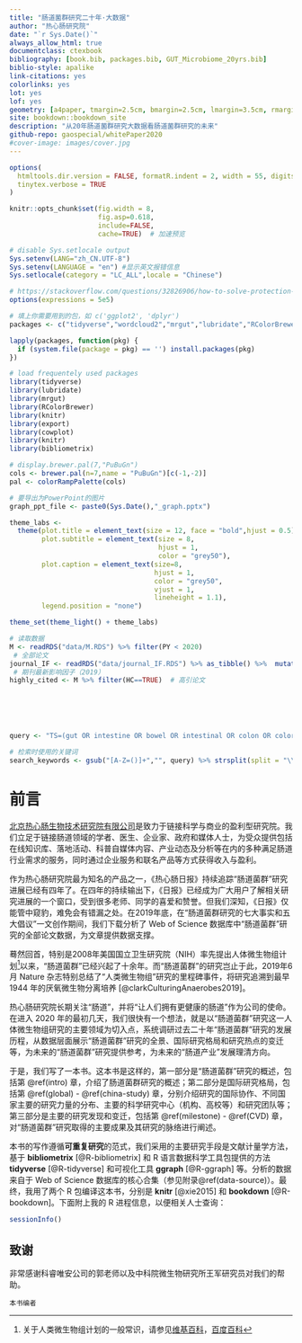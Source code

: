 ```yaml
--- 
title: "肠道菌群研究二十年·大数据"
author: "热心肠研究院"
date: "`r Sys.Date()`"
always_allow_html: true
documentclass: ctexbook
bibliography: [book.bib, packages.bib, GUT_Microbiome_20yrs.bib]
biblio-style: apalike
link-citations: yes
colorlinks: yes
lot: yes
lof: yes
geometry: [a4paper, tmargin=2.5cm, bmargin=2.5cm, lmargin=3.5cm, rmargin=2.5cm]
site: bookdown::bookdown_site
description: "从20年肠道菌群研究大数据看肠道菌群研究的未来"
github-repo: gaospecial/whitePaper2020
#cover-image: images/cover.jpg
---
```


```r
options(
  htmltools.dir.version = FALSE, formatR.indent = 2, width = 55, digits = 4,
  tinytex.verbose = TRUE
)

knitr::opts_chunk$set(fig.width = 8,
                      fig.asp=0.618,
                      include=FALSE,
                      cache=TRUE)  # 加速预览

# disable Sys.setlocale output
Sys.setenv(LANG="zh_CN.UTF-8")
Sys.setenv(LANGUAGE = "en") #显示英文报错信息
Sys.setlocale(category = "LC_ALL",locale = "Chinese")

# https://stackoverflow.com/questions/32826906/how-to-solve-protection-stack-overflow-issue-in-r-studio
options(expressions = 5e5)

# 填上你需要用到的包，如 c('ggplot2', 'dplyr')
packages <- c("tidyverse","wordcloud2","mrgut","lubridate","RColorBrewer","export","gganimate","ggVennDiagram","ggraph","ccgraph")

lapply(packages, function(pkg) {
  if (system.file(package = pkg) == '') install.packages(pkg)
})
```



```r
# load frequentely used packages
library(tidyverse)
library(lubridate)
library(mrgut)
library(RColorBrewer)
library(knitr)
library(export)
library(cowplot)
library(knitr)
library(bibliometrix)

```

```r
# display.brewer.pal(7,"PuBuGn")
cols <- brewer.pal(n=7,name = "PuBuGn")[c(-1,-2)]
pal <- colorRampPalette(cols)
```


```r
# 要导出为PowerPoint的图片
graph_ppt_file <- paste0(Sys.Date(),"_graph.pptx")
```


```r
theme_labs <- 
  theme(plot.title = element_text(size = 12, face = "bold",hjust = 0.5),
        plot.subtitle = element_text(size = 8,
                                     hjust = 1,
                                     color = "grey50"),
        plot.caption = element_text(size=8, 
                                    hjust = 1,
                                    color = "grey50",
                                    vjust = 1,
                                    lineheight = 1.1),
        legend.position = "none")

theme_set(theme_light() + theme_labs)
```

```r
# 读取数据
M <- readRDS("data/M.RDS") %>% filter(PY < 2020)
 # 全部论文
journal_IF <- readRDS("data/journal_IF.RDS") %>% as_tibble() %>%  mutate_at("impact_factor",as.numeric) 
 # 期刊最新影响因子（2019）
highly_cited <- M %>% filter(HC==TRUE)  # 高引论文






query <- "TS=(gut OR intestine OR bowel OR intestinal OR colon OR colorectal OR gastrointestine OR gastrointestinal) AND TS=(microbiome OR microbiota OR flora OR microbe OR microbes OR commensal OR symbiont OR pathobiont OR mycobiome OR virome OR metagenome OR meta-genome)"

# 检索时使用的关键词
search_keywords <- gsub("[A-Z=()]+","", query) %>% strsplit(split = "\\s+") %>% unlist() %>% unique() 
```





# 前言 {-}

[北京热心肠生物技术研究院有限公司](https://www.mr-gut.cn/about)是致力于链接科学与商业的盈利型研究院。我们立足于链接肠道领域的学者、医生、企业家、政府和媒体人士，为受众提供包括在线知识库、落地活动、科普自媒体内容、产业动态及分析等在内的多种满足肠道行业需求的服务，同时通过企业服务和联名产品等方式获得收入与盈利。

作为热心肠研究院最为知名的产品之一，《热心肠日报》持续追踪“肠道菌群”研究进展已经有四年了。在四年的持续输出下，《日报》已经成为广大用户了解相关研究进展的一个窗口，受到很多老师、同学的喜爱和赞誉。但我们深知，《日报》仅能管中窥豹，难免会有错漏之处。在2019年底，在“肠道菌群研究的七大事实和五大倡议”一文创作期间，我们下载分析了 Web of Science 数据库中“肠道菌群”研究的全部论文数据，为文章提供数据支撑。

蓦然回首，特别是2008年美国国立卫生研究院（NIH）率先提出人体微生物组计划[^1]以来，“肠道菌群”已经兴起了十余年。而“肠道菌群”的研究岂止于此，2019年6月 Nature 杂志特别总结了“人类微生物组”研究的里程碑事件，将研究追溯到最早 1944 年的厌氧微生物分离培养 [@clarkCulturingAnaerobes2019]。

热心肠研究院长期关注“肠道”，并将“让人们拥有更健康的肠道”作为公司的使命。在进入 2020 年的最初几天，我们很快有一个想法，就是以“肠道菌群”研究这一人体微生物组研究的主要领域为切入点，系统调研过去二十年“肠道菌群”研究的发展历程，从数据层面展示“肠道菌群”研究的全景、国际研究格局和研究热点的变迁等，为未来的“肠道菌群”研究提供参考，为未来的“肠道产业”发展理清方向。

[^1]: 关于人类微生物组计划的一般常识，请参见[维基百科](https://en.wikipedia.org/wiki/Human_Microbiome_Project)，[百度百科](https://baike.baidu.com/item/%E4%BA%BA%E7%B1%BB%E5%BE%AE%E7%94%9F%E7%89%A9%E7%BB%84%E8%AE%A1%E5%88%92/10745945)

于是，我们写了一本书。这本书是这样的，第一部分是“肠道菌群”研究的概述，包括第 \@ref(intro) 章，介绍了肠道菌群研究的概述；第二部分是国际研究格局，包括第 \@ref(global) - \@ref(china-study) 章，分别介绍研究的国际协作、不同国家主要的研究力量的分布、主要的科学研究中心（机构、高校等）和研究团队等；第三部分是主要的研究发现和变迁，包括第 \@ref(milestone) - \@ref(CVD) 章，对“肠道菌群”研究取得的主要成果及其研究的脉络进行阐述。

本书的写作遵循**可重复研究**的范式，我们采用的主要研究手段是文献计量学方法，基于 **bibliometrix**\index{bibliometrix} [@R-bibliometrix] 和 R 语言数据科学工具包提供的方法 **tidyverse**\index{tidyverse} [@R-tidyverse] 和可视化工具 **ggraph**\index{ggraph} [@R-ggraph] 等。分析的数据来自于 Web of Science 数据库的核心合集（参见附录\@ref(data-source)）。最终，我用了两个 R 包编译这本书，分别是 **knitr**\index{knitr} [@xie2015] 和 **bookdown**\index{bookdown} [@R-bookdown]。下面附上我的 R 进程信息，以便相关人士查询：

```r
sessionInfo()
```

## 致谢 {-}

非常感谢科睿唯安公司的郭老师以及中科院微生物研究所王军研究员对我们的帮助。

```block2
本书编者
```

